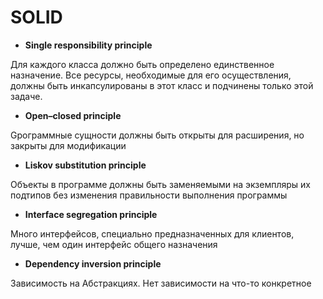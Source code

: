 # SOLID

-  **Single responsibility principle**

Для каждого класса должно быть определено единственное назначение.
Все ресурсы, необходимые для его осуществления, должны быть инкапсулированы в этот класс и подчинены только этой задаче.

-  **Open–closed principle**

Gрограммные сущности должны быть открыты для расширения, но закрыты для модификации

-  **Liskov substitution principle**

Объекты в программе должны быть заменяемыми на экземпляры их подтипов без изменения правильности выполнения программы

-  **Interface segregation principle**

Много интерфейсов, специально предназначенных для клиентов, лучше, чем один интерфейс общего назначения

-  **Dependency inversion principle**

Зависимость на Абстракциях. Нет зависимости на что-то конкретное
